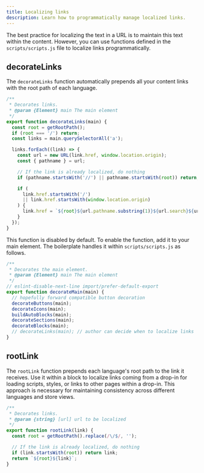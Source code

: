 ```yaml
---
title: Localizing links
description: Learn how to programmatically manage localized links.
---
```


The best practice for localizing the text in a URL is to maintain this text within the content. However, you can use functions defined in the `scripts/scripts.js` file to localize links programmatically.

## decorateLinks

The `decorateLinks` function automatically prepends all your content links with the root path of each language.

```js
/**
 * Decorates links.
 * @param {Element} main The main element
 */
export function decorateLinks(main) {
  const root = getRootPath();
  if (root === '/') return;
  const links = main.querySelectorAll('a');

  links.forEach((link) => {
    const url = new URL(link.href, window.location.origin);
    const { pathname } = url;

    // If the link is already localized, do nothing
    if (pathname.startsWith('//') || pathname.startsWith(root)) return;

    if (
      link.href.startsWith('/')
      || link.href.startsWith(window.location.origin)
    ) {
      link.href = `${root}${url.pathname.substring(1)}${url.search}${url.hash}`;
    }
  });
}
```

This function is disabled by default. To enable the function, add it to your main element. The boilerplate handles it within `scripts/scripts.js` as follows.


```js
/**
 * Decorates the main element.
 * @param {Element} main The main element
 */
// eslint-disable-next-line import/prefer-default-export
export function decorateMain(main) {
  // hopefully forward compatible button decoration
  decorateButtons(main);
  decorateIcons(main);
  buildAutoBlocks(main);
  decorateSections(main);
  decorateBlocks(main);
  // decorateLinks(main); // author can decide when to localize links
}
```

## rootLink

The `rootLink` function prepends each language's root path to the link it receives. Use it within a block to localize links coming from a drop-in for loading scripts, styles, or links to other pages within a drop-in. This approach is necessary for maintaining consistency across different languages and store views.


```js
/**
 * Decorates links.
 * @param {string} [url] url to be localized
 */
export function rootLink(link) {
  const root = getRootPath().replace(/\/$/, '');

  // If the link is already localized, do nothing
  if (link.startsWith(root)) return link;
  return `${root}${link}`;
}
```
